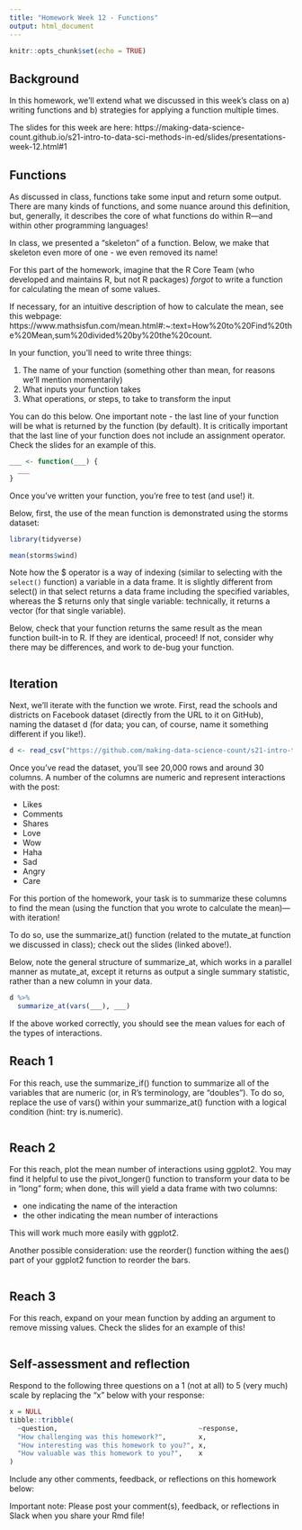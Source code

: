 ```yaml
---
title: "Homework Week 12 - Functions"
output: html_document 
---
```


``` r
knitr::opts_chunk$set(echo = TRUE)
```

## Background

In this homework, we'll extend what we discussed in this week's class on a) writing
functions and b) strategies for applying a function multiple times.

The slides for this week are here:
https://making-data-science-count.github.io/s21-intro-to-data-sci-methods-in-ed/slides/presentations-week-12.html#1

## Functions

As discussed in class, functions take some input and return some output. There are many kinds 
of functions, and some nuance around this definition, but, generally, it describes the core of what 
functions do within R---and within other programming languages!

In class, we presented a "skeleton" of a function. Below, we make that skeleton even more
of one - we even removed its name! 

For this part of the homework, imagine that the R Core Team (who developed and maintains
R, but not R packages) *forgot* to write a function for calculating the mean of some values.

If necessary, for an intuitive description of how to calculate the mean, see this webpage: https://www.mathsisfun.com/mean.html#:~:text=How%20to%20Find%20the%20Mean,sum%20divided%20by%20the%20count.

In your function, you'll need to write three things:

1. The name of your function (something other than mean, for reasons we'll mention momentarily)
2. What inputs your function takes
3. What operations, or steps, to take to transform the input 

You can do this below. One important note - the last line of your function will be
what is returned by the function (by default). It is critically important that the last
line of your function does not include an assignment operator. Check the slides for an
example of this.

```r
___ <- function(___) {
  ___
}
```

Once you've written your function, you're free to test (and use!) it. 

Below, first, the use of the mean function is demonstrated using the storms dataset:

```r
library(tidyverse)

mean(storms$wind)
```

Note how the $ operator is a way of indexing (similar to selecting with the `select()` function)
a variable in a data frame. It is slightly different from select() in that select returns a data frame
including the specified variables, whereas the $ returns only that single variable: technically,
it returns a vector (for that single variable).

Below, check that your function returns the same result as the mean function built-in to R. If they are
identical, proceed! If not, consider why there may be differences, and work to de-bug your function.

```r

```

## Iteration

Next, we'll iterate with the function we wrote. First, read the schools and
districts on Facebook dataset (directly from the URL to it on GitHub), naming
the dataset d (for data; you can, of course, name it something different if you
like!). 

```r
d <- read_csv("https://github.com/making-data-science-count/s21-intro-to-data-sci-methods-in-ed/raw/main/data/district-schools-fb-2019.csv")
```

Once you've read the dataset, you'll see 20,000 rows and around 30 columns. A number
of the columns are numeric and represent interactions with the post:

- Likes
- Comments
- Shares
- Love
- Wow
- Haha
- Sad
- Angry
- Care

For this portion of the homework, your task is to summarize these columns to find the
mean (using the function that you wrote to calculate the mean)---with iteration!

To do so, use the summarize_at() function (related to the mutate_at function we discussed
in class); check out the slides (linked above!).

Below, note the general structure of summarize_at, which works in a parallel manner
as mutate_at, except it returns as output a single summary statistic, rather than a 
new column in your data.

```r
d %>% 
  summarize_at(vars(___), ___)
```
If the above worked correctly, you should see the mean values for each of the types of interactions. 

## Reach 1

For this reach, use the summarize_if() function to summarize all of the variables
that are numeric (or, in R's terminology, are "doubles"). To do so, replace the
use of vars() within your summarize_at() function with a logical condition (hint: 
try is.numeric).

```r

```

## Reach 2

For this reach, plot the mean number of interactions using ggplot2. You may
find it helpful to use the pivot_longer() function to transform your data to be in 
"long" form; when done, this will yield a data frame with two columns:

- one indicating the name of the interaction
- the other indicating the mean number of interactions

This will work much more easily with ggplot2. 

Another possible consideration: use the reorder() function withing the aes() part of your
ggplot2 function to reorder the bars.

```r

```

## Reach 3

For this reach, expand on your mean function by adding an argument to remove missing values.
Check the slides for an example of this!

```r

```

## Self-assessment and reflection

Respond to the following three questions on a 1 (not at all) to 5 (very much)
scale by replacing the "x" below with your response:

``` r
x = NULL
tibble::tribble(
  ~question,                                   ~response,
  "How challenging was this homework?",        x,
  "How interesting was this homework to you?", x,
  "How valuable was this homework to you?",    x
)
```

Include any other comments, feedback, or reflections on this homework below:

Important note: Please post your comment(s), feedback, or reflections in Slack
when you share your Rmd file!
